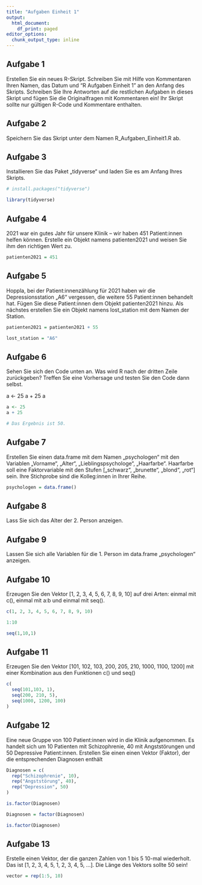 ```yaml
---
title: "Aufgaben Einheit 1"
output:
  html_document:
    df_print: paged
editor_options: 
  chunk_output_type: inline
---
```


## Aufgabe 1

Erstellen Sie ein neues R-Skript. Schreiben Sie mit Hilfe von Kommentaren Ihren Namen, das Datum und "R Aufgaben Einheit 1" an den Anfang des Skripts. Schreiben Sie Ihre Antworten auf die restlichen Aufgaben in dieses Skript und fügen Sie die Originalfragen mit Kommentaren ein! Ihr Skript sollte nur gültigen R-Code und Kommentare enthalten.

## Aufgabe 2

Speichern Sie das Skript unter dem Namen R_Aufgaben_Einheit1.R ab.

## Aufgabe 3

Installieren Sie das Paket „tidyverse“ und laden Sie es am Anfang Ihres Skripts.

```r
# install.packages("tidyverse")

library(tidyverse)
```

## Aufgabe 4

2021 war ein gutes Jahr für unsere Klinik – wir haben 451 Patient:innen helfen können. Erstelle ein Objekt namens patienten2021 und weisen Sie ihm den richtigen Wert zu.

```r
patienten2021 = 451
```

## Aufgabe 5

Hoppla, bei der Patient:innenzählung für 2021 haben wir die Depressionsstation „A6“ vergessen, die weitere 55 Patient:innen behandelt hat. Fügen Sie diese Patient:innen dem Objekt patienten2021 hinzu. Als nächstes erstellen Sie ein Objekt namens lost_station mit dem Namen der Station.

```r
patienten2021 = patienten2021 + 55

lost_station = "A6"
```

## Aufgabe 6

Sehen Sie sich den Code unten an. Was wird R nach der dritten Zeile zurückgeben? Treffen Sie eine Vorhersage und testen Sie den Code dann selbst.

a <- 25
a + 25
a

```r
a <- 25
a + 25

# Das Ergebnis ist 50.
```

## Aufgabe 7

Erstellen Sie einen data.frame mit dem Namen „psychologen“ mit den Variablen „Vorname“, „Alter“, „Lieblingspsychologe“, „Haarfarbe“. Haarfarbe soll eine Faktorvariable mit den Stufen [„schwarz“, „brunette“, „blond“, „rot“] sein. Ihre Stichprobe sind die Kolleg:innen in Ihrer Reihe.


```r
psychologen = data.frame()
```

## Aufgabe 8

Lass Sie sich das Alter der 2. Person anzeigen.

## Aufgabe 9

Lassen Sie sich alle Variablen für die 1. Person im data.frame „psychologen“ anzeigen.

## Aufgabe 10

Erzeugen Sie den Vektor [1, 2, 3, 4, 5, 6, 7, 8, 9, 10] auf drei Arten: einmal mit c(), einmal mit a:b und einmal mit seq().

```r
c(1, 2, 3, 4, 5, 6, 7, 8, 9, 10)

1:10

seq(1,10,1)
```

## Aufgabe 11

Erzeugen Sie den Vektor [101, 102, 103, 200, 205, 210, 1000, 1100, 1200] mit einer Kombination aus den Funktionen c() und seq()

```r
c(
  seq(101,103, 1),
  seq(200, 210, 5),
  seq(1000, 1200, 100)
)
```

## Aufgabe 12

Eine neue Gruppe von 100 Patient:innen wird in die Klinik aufgenommen. Es handelt sich um 10 Patienten mit Schizophrenie, 40 mit Angststörungen und 50 Depressive Patient:innen. Erstellen Sie einen einen Vektor (Faktor), der die entsprechenden Diagnosen enthält

```r
Diagnosen = c(
  rep("Schizophrenie", 10),
  rep("Angststörung", 40),
  rep("Depression", 50)
)

is.factor(Diagnosen)

Diagnosen = factor(Diagnosen)

is.factor(Diagnosen)
```

## Aufgabe 13

Erstelle einen Vektor, der die ganzen Zahlen von 1 bis 5 10-mal wiederholt. Das ist [1, 2, 3, 4, 5, 1, 2, 3, 4, 5, ...]. Die Länge des Vektors sollte 50 sein!

```r
vector = rep(1:5, 10)
```


